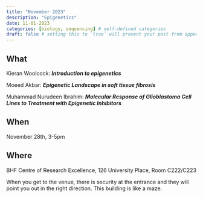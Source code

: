 ```yaml
---
title: "November 2023"
description: "Epigenetics"
date: 11-01-2023
categories: [biology, sequencing] # self-defined categories
draft: false # setting this to `true` will prevent your post from appearing on your listing page until you're ready!
---
```


## What

Kieran Woolcock: ***Introduction to epigenetics***

Moeed Akbar: ***Epigenetic Landscape in soft tissue fibrosis***

Muhammad Nurudeen Ibrahim: ***Molecular Response of Glioblastoma Cell Lines to Treatment with Epigenetic Inhibitors***

## When

November 28th, 3-5pm

## Where

BHF Centre of Research Excellence, 126 University Place, Room C222/C223

When you get to the venue, there is security at the entrance and they will point you out in the right direction. This building is like a maze. 
